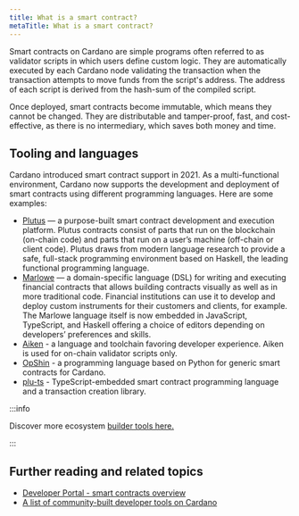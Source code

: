 ```yaml
---
title: What is a smart contract?
metaTitle: What is a smart contract?
---
```


Smart contracts on Cardano are simple programs often referred to as validator scripts in which users define custom logic. They are automatically executed by each Cardano node validating the transaction when the transaction attempts to move funds from the script's address. The address of each script is derived from the hash-sum of the compiled script. 

Once deployed, smart contracts become immutable, which means they cannot be changed. They are distributable and tamper-proof, fast, and cost-effective, as there is no intermediary, which saves both money and time.

## Tooling and languages

Cardano introduced smart contract support in 2021. As a multi-functional
environment, Cardano now supports the development and deployment of smart
contracts using different programming languages. Here are some examples:

- [Plutus](/smart-contracts/plutus/learn-about-plutus/) — a purpose-built smart contract development and execution
  platform. Plutus contracts consist of parts that run on the blockchain
  (on-chain code) and parts that run on a user’s machine (off-chain or client
  code). Plutus draws from modern language research to provide a safe,
  full-stack programming environment based on Haskell, the leading functional
  programming language.
- [Marlowe](/smart-contracts/marlowe/) — a domain-specific language (DSL) for writing and executing
  financial contracts that allows building contracts visually as well as in more
  traditional code. Financial institutions can use it to develop and deploy
  custom instruments for their customers and clients, for example. The Marlowe
  language itself is now embedded in JavaScript, TypeScript, and Haskell offering a
  choice of editors depending on developers’ preferences and skills.
- [Aiken](https://aiken-lang.org/) - a language and toolchain favoring developer experience. Aiken is used for on-chain validator scripts only. 
- [OpShin](https://github.com/OpShin) - a programming language based on Python for generic smart contracts for Cardano.
- [plu-ts](https://github.com/HarmonicLabs/plu-ts) - TypeScript-embedded smart contract programming language and a transaction creation library.

:::info

Discover more ecosystem [builder tools here.](https://developers.cardano.org/tools)

:::

## Further reading and related topics

- [Developer Portal - smart contracts overview](https://developers.cardano.org/docs/smart-contracts/)
- [A list of community-built developer tools on Cardano](https://www.essentialcardano.io/article/a-list-of-community-built-developer-tools-on-cardano)

